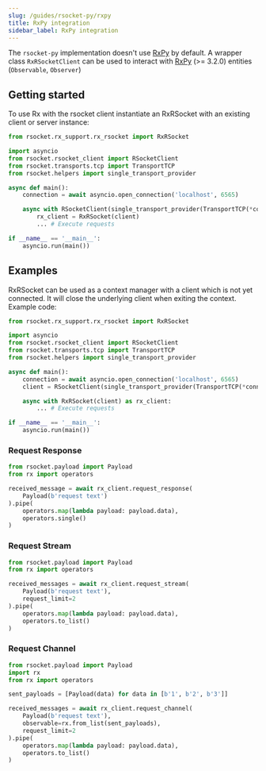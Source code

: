```yaml
---
slug: /guides/rsocket-py/rxpy
title: RxPy integration
sidebar_label: RxPy integration
---
```


The `rsocket-py` implementation doesn't use [RxPy](https://pypi.org/project/Rx/) by default. A wrapper class `RxRSocketClient`
can be used to interact with [RxPy](https://pypi.org/project/Rx/) (>= 3.2.0) entities (`Observable`, `Observer`)

## Getting started

To use Rx with the rsocket client instantiate an RxRSocket with an existing client or server instance:

```py
from rsocket.rx_support.rx_rsocket import RxRSocket

import asyncio
from rsocket.rsocket_client import RSocketClient
from rsocket.transports.tcp import TransportTCP
from rsocket.helpers import single_transport_provider

async def main():
    connection = await asyncio.open_connection('localhost', 6565)

    async with RSocketClient(single_transport_provider(TransportTCP(*connection))) as client:
        rx_client = RxRSocket(client)
        ... # Execute requests

if __name__ == '__main__':
    asyncio.run(main())
```

## Examples

RxRSocket can be used as a context manager with a client which is not yet connected. It will close the underlying client
when exiting the context. Example code:

```py
from rsocket.rx_support.rx_rsocket import RxRSocket

import asyncio
from rsocket.rsocket_client import RSocketClient
from rsocket.transports.tcp import TransportTCP
from rsocket.helpers import single_transport_provider

async def main():
    connection = await asyncio.open_connection('localhost', 6565)
    client = RSocketClient(single_transport_provider(TransportTCP(*connection)))

    async with RxRSocket(client) as rx_client:
        ... # Execute requests

if __name__ == '__main__':
    asyncio.run(main())
```

### Request Response

```py
from rsocket.payload import Payload
from rx import operators

received_message = await rx_client.request_response(
    Payload(b'request text')
).pipe(
    operators.map(lambda payload: payload.data),
    operators.single()
)
```

### Request Stream

```py
from rsocket.payload import Payload
from rx import operators

received_messages = await rx_client.request_stream(
    Payload(b'request text'),
    request_limit=2
).pipe(
    operators.map(lambda payload: payload.data),
    operators.to_list()
)
```

### Request Channel

```py
from rsocket.payload import Payload
import rx
from rx import operators

sent_payloads = [Payload(data) for data in [b'1', b'2', b'3']]

received_messages = await rx_client.request_channel(
    Payload(b'request text'),
    observable=rx.from_list(sent_payloads),
    request_limit=2
).pipe(
    operators.map(lambda payload: payload.data),
    operators.to_list()
)
```
